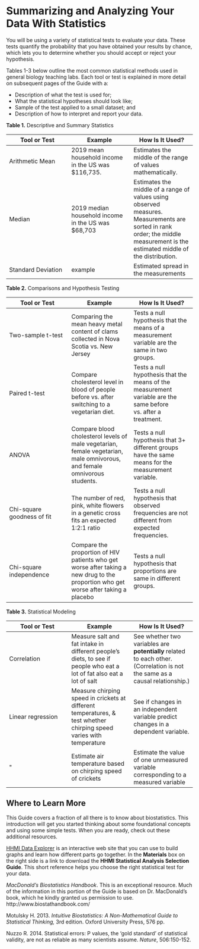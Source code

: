 # Summarizing and Analyzing Your Data With Statistics 

You will be using a variety of statistical tests to evaluate your data. These tests quantify the probability that you have obtained your results by chance, which lets you to determine whether you should accept or reject your hypothesis. 

Tables 1-3 below outline the most common statistical methods used in general biology teaching labs. Each tool or test is explained in more detail on subsequent pages of the Guide with a:

* Description of what the test is used for;
* What the statistical hypotheses should look like;
* Sample of the test applied to a small dataset; and
* Description of how to interpret and report your data.


__Table 1.__ Descriptive and Summary Statistics

|Tool or Test|Example|How Is It Used?|
|---|---|---|
|Arithmetic Mean|2019 mean household income in the US was $116,735.|Estimates the middle of the range of values mathematically.|
|Median|2019 median household income in the US was $68,703|Estimates the middle of a range of values using observed measures. Measurements are sorted in rank order; the middle measurement is the estimated middle of the distribution.| 
|Standard Deviation|example|Estimated spread in the measurements|


__Table 2.__ Comparisons and Hypothesis Testing

|Tool or Test|Example|How Is It Used?|
|---|---|---|
|Two-sample t-test|Comparing the mean heavy metal content of clams collected in Nova Scotia vs. New Jersey|Tests a null hypothesis that the means of a measurement variable are the same in two groups.|
|Paired t-test|Compare cholesterol level in blood of people before vs. after switching to a vegetarian diet.|Tests a null hypothesis that the means of the measurement variable are the same before vs. after a treatment.|
|ANOVA|Compare blood cholesterol levels of male vegetarian, female vegetarian, male omnivorous, and female omnivorous students.|Tests a null hypothesis that 3+ different groups have the same means for the measurement variable.|
|Chi-square goodness of fit|The number of red, pink, white flowers in a genetic cross fits an expected 1:2:1 ratio|Tests a null hypothesis that observed frequencies are not different from expected frequencies.|
|Chi-square independence|Compare the proportion of HIV patients who get worse after taking a new drug to the proportion who get worse after taking a placebo|Tests a null hypothesis that proportions are same in different groups.|


__Table 3.__ Statistical Modeling

|Tool or Test|Example|How Is It Used?|
|---|---|---|
|Correlation|Measure salt and fat intake in different people’s diets, to see if people who eat a lot of fat also eat a lot of salt|See whether two variables are __potentially__ related to each other. (Correlation is not the same as a causal relationship.)|
|Linear regression|Measure chirping speed in crickets at different temperatures, & test whether chirping speed varies with temperature|See if changes in an independent variable predict changes in a dependent variable.|
|\" |Estimate air temperature based on chirping speed of crickets|Estimate the value of one unmeasured variable corresponding to a measured variable|


## Where to Learn More

This Guide covers a fraction of all there is to know about biostatistics. This introduction will get you started thinking about some foundational concepts and using some simple tests. When you are ready, check out these additional resources. 

[HHMI Data Explorer](https://www.biointeractive.org/classroom-resources/data-explorer) is an interactive web site that you can use to build graphs and learn how different parts go together. In the __Materials__ box on the right side is a link to download the __HHMI Statistical Analysis Selection Guide__. This short reference helps you choose the right statistical test for your data.

_MacDonald’s Biostatistics Handbook_. This is an exceptional resource. Much of the information in this portion of the Guide is based on Dr. MacDonald’s book, which he kindly granted us permission to use. http://www.biostathandbook.com/

Motulsky H. 2013. _Intuitive Biostatistics: A Non-Mathematical Guide to Statistical Thinking,_ 3rd edition. Oxford University Press, 576 pp. 

Nuzzo R. 2014. Statistical errors: P values, the ‘gold standard’ of statistical validity, are not as reliable as many scientists assume. _Nature_, 506:150-152.

